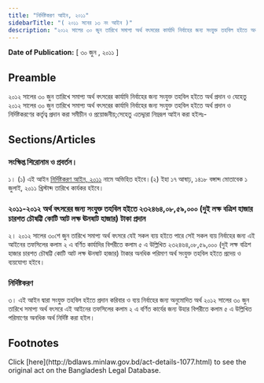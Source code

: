 ```yaml
---
title: "নির্দিষ্টকরণ আইন, ২০১১"
sidebarTitle: "( ২০১১ সনের ১৩ নং আইন )"
description: "২০১২ সালের ৩০ জুন তারিখে সমাপ্য অর্থ বৎসরের কার্যাদি নির্বাহের জন্য সংযুক্ত তহবিল হইতে অর্থ প্রদান ও নির্দিষ্টকরণের কর্তৃত্ব প্রদানের জন্য প্রণীত আইন"
---
```


**Date of Publication:** [ ৩০ জুন , ২০১১ ]

## Preamble

২০১২ সালের ৩০ জুন তারিখে সমাপ্য অর্থ বৎসরের কার্যাদি নির্বাহের জন্য সংযুক্ত তহবিল হইতে অর্থ প্রদান ও যেহেতু ২০১২ সালের ৩০ জুন তারিখে সমাপ্য অর্থ বৎসরের কার্যাদি নির্বাহের জন্য সংযুক্ত তহবিল হইতে অর্থ প্রদান ও নির্দিষ্টকরণের কর্তৃত্ব প্রদান করা সমীচীন ও প্রয়োজনীয়;সেহেতু এতদ্দ্বারা নিম্নরূপ আইন করা হইলঃ-

## Sections/Articles

### সংক্ষিপ্ত শিরোনাম ও প্রবর্তন।

১। (১) এই আইন [নির্দিষ্টকরণ আইন, ২০১১](/act-1077.html "নির্দিষ্টকরণ আইন, ২০১১") নামে অভিহিত হইবে।(২) ইহা ১৭ আষাঢ়, ১৪১৮ বঙ্গাব্দ মোতাবেক ১ জুলাই, ২০১১ খ্রিস্টাব্দ তারিখে কার্যকর হইবে।

### ২০১১-২০১২ অর্থ বৎসরের জন্য সংযু্ক্ত তহবিল হইতে ২৩২৪৬৪,০৮,৫৯,০০০ (দুই লক্ষ বত্রিশ হাজার চারশত চৌষট্টি কোটি আট লক্ষ ঊনষাট হাজার) টাকা প্রদান

২। ২০১২ সালের ৩০শে জুন তারিখে সমাপ্য অর্থ বৎসরে যেই সকল ব্যয় হইতে পারে সেই সকল ব্যয় নির্বাহের জন্য এই আইনের তফসিলের কলাম ২ এ বর্ণিত কার্যাদির বিপরীতে কলাম ৫ এ উল্লিখিত ২৩২৪৬৪,০৮,৫৯,০০০ (দুই লক্ষ বত্রিশ হাজার চারশত চৌষট্টি কোটি আট লক্ষ ঊনষাট হাজার) টাকার অনধিক পরিমাণ অর্থ সংযুক্ত তহবিল হইতে প্রদেয় ও ব্যয়যোগ্য হইবে।

### নির্দিষ্টকরণ

৩। এই আইন দ্বারা সংযু্ক্ত তহবিল হইতে প্রদান করিবার ও ব্যয় নির্বাহের জন্য অনুমোদিত অর্থ ২০১২ সালের ৩০ জুন তারিখে সমাপ্য অর্থ বৎসরে এই আইনের তফসিলের কলাম ২ এ বর্ণিত কার্যের জন্য উহার বিপরীতে কলাম ৫ এ উল্লিখিত পরিমাণের অনধিক অর্থ নির্দিষ্ট করা হইল।

## Footnotes

<Note>
  Click [here](http://bdlaws.minlaw.gov.bd/act-details-1077.html) to see the original act on the Bangladesh Legal Database.
</Note>
